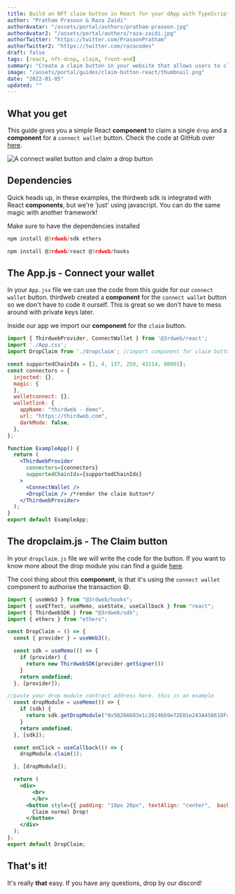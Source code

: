 ```yaml
---
title: Build an NFT claim button in React for your dApp with TypeScript
author: "Pratham Prasoon & Raza Zaidi"
authorAvatar: "/assets/portal/authors/pratham-prasoon.jpg"
authorAvatar2: "/assets/portal/authors/raza-zaidi.jpg"
authorTwitter: "https://twitter.com/PrasoonPratham"
authorTwitter2: "https://twitter.com/razacodes"
draft: false
tags: [react, nft-drop, claim, front-end]
summary: "Create a claim button in your website that allows users to claim a single drop"
image: "/assets/portal/guides/claim-button-react/thumbnail.png"
date: "2022-01-05"
updated: ""
---
```


## What you get

This guide gives you a simple React **component** to claim a single `drop` and a **component** for a `connect wallet` button. Check the code at GitHub over [here](https://github.com/razacodespython/drop-claim).

![A connect wallet button and claim a drop button](/assets/portal/guides/claim-button-react/button.png)

## Dependencies

Quick heads up, in these examples, the thirdweb sdk is integrated with React **components**, but we're ‘just' using javascript. You can do the same magic with another framework!

Make sure to have the dependencies  installed 

```jsx
npm install @3rdweb/sdk ethers

npm install @3rdweb/react @3rdweb/hooks
```

## The App.js - Connect your wallet

In your `App.jsx` file we can use the code from this guide for our `connect wallet` button. thirdweb created a **component** for the `connect wallet` button so we don't have to code it ourself. This is great so we don't have to mess around with private keys later. 

Inside our app we import our **component** for the `claim` button.

```js:App.jsx
import { ThirdwebProvider, ConnectWallet } from '@3rdweb/react';
import './App.css';
import DropClaim from './dropclaim'; //import component for claim button

const supportedChainIds = [1, 4, 137, 250, 43114, 80001];
const connectors = {
  injected: {},
  magic: {
  },
  walletconnect: {},
  walletlink: {
    appName: "thirdweb - demo",
    url: "https://thirdweb.com",
    darkMode: false,
  },
};

function ExampleApp() {
  return (
    <ThirdwebProvider
      connectors={connectors}
      supportedChainIds={supportedChainIds}
    >
      <ConnectWallet />
      <DropClaim /> /*render the claim button*/
    </ThirdwebProvider>
  );
}
export default ExampleApp;
```

## The dropclaim.js - The Claim button

In your `dropclaim.js` file we will write the code for the button. If you want to know more about the drop module you can find a guide [here](/guides/drop).

The cool thing about this **component**, is that it's using the `connect wallet` component to authorise the transaction 😄.

```js:DropClaim.jsx
import { useWeb3 } from "@3rdweb/hooks";
import { useEffect, useMemo, useState, useCallback } from "react";
import { ThirdwebSDK } from "@3rdweb/sdk";
import { ethers } from "ethers";

const DropClaim = () => {
  const { provider } = useWeb3();

  const sdk = useMemo(() => {
    if (provider) {
      return new ThirdwebSDK(provider.getSigner())
    }
    return undefined;
  }, [provider]);

//paste your drop module contract address here. this is an example
  const dropModule = useMemo(() => {
    if (sdk) {
      return sdk.getDropModule("0x5B20A683e1c20246b9e72E01e243A458618Fc587")
    }
    return undefined;
  }, [sdk]);

  const onClick = useCallback(() => {
    dropModule.claim(1);

  }, [dropModule]);

  return (
    <div>
        <br>
        </br>
      <button style={{ padding: "10px 20px", textAlign: "center",  backgroundColor: "#44014C" , color: "white"}}class="btn" onClick={onClick}>
        Claim normal Drop!
      </button>
    </div>
  );
};
export default DropClaim;
```

## That's it!

It's really **that** easy. If you have any questions, drop by our discord!